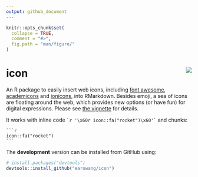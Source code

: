 ```yaml
---
output: github_document
---
```


<!-- README.md is generated from README.Rmd. Please edit that file -->

```r
knitr::opts_chunk$set(
  collapse = TRUE,
  comment = "#>",
  fig.path = "man/figure/"
)
```

# icon <img src="man/figure/logo.png" align="right" />

<!-- [![Travis-CI Build Status](https://travis-ci.org/earowang/icon.svg?branch=master)](https://travis-ci.org/earowang/icon) -->
<!-- [![CRAN_Status_Badge](http://www.r-pkg.org/badges/version/icon)](https://cran.r-project.org/package=icon) -->
<!-- [![Downloads](http://cranlogs.r-pkg.org/badges/icon?color=brightgreen)](https://cran.r-project.org/package=icon) -->

An R package to easily insert web icons, including [font awesome](http://fontawesome.io), [academicons](http://jpswalsh.github.io/academicons/) and [ionicons](http://ionicons.com), into RMarkdown. Besides emoji, a sea of icons are floating around the web, which provides new options (or have fun) for digital expressions. Please see [the vignette](http://mitchelloharawild.com/icon) for details.

It works with inline code `` `r '\x60r icon::fa("rocket")\x60'` `` and chunks:

````
```r
icon::fa("rocket")
```
````

The **development** version can be installed from GitHub using:

```r
# install.packages("devtools")
devtools::install_github("earowang/icon")
```
